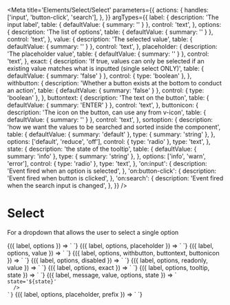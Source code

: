 
<Meta
  title='Elements/Select/Select'
  parameters={{
    actions: {
      handles: ['input', 'button-click', 'search'],
    },
  }}
  argTypes={{
    label: {
      description: 'The input label',
      table: { defaultValue: { summary: '' } },
      control: 'text',
    },
    options: {
      description: 'The list of options',
      table: { defaultValue: { summary: '' } },
      control: 'text',
    },
    value: {
      description: 'The selected value',
      table: { defaultValue: { summary: '' } },
      control: 'text',
    },
    placeholder: {
      description: 'The placeholder value',
      table: { defaultValue: { summary: '' } },
      control: 'text',
    },
    exact: {
      description:
        'If true, values can only be selected if an existing value matches what is inputted (single select ONLY)',
      table: { defaultValue: { summary: 'false' } },
      control: { type: 'boolean' },
    },
    withbutton: {
      description: 'Whether a button exists at the bottom to conduct an action',
      table: { defaultValue: { summary: 'false' } },
      control: { type: 'boolean' },
    },
    buttontext: {
      description: 'The text on the button',
      table: { defaultValue: { summary: 'ENTER' } },
      control: 'text',
    },
    buttonicon: {
      description: 'The icon on the button, can use any from v-icon',
      table: { defaultValue: { summary: '' } },
      control: 'text',
    },
    sortoption: {
      description:
        'how we want the values to be searched and sorted inside the component',
      table: {
        defaultValue: { summary: 'default' },
        type: { summary: 'string' },
      },
      options: ['default', 'reduce', 'off'],
      control: { type: 'radio' },
      type: 'text',
    },
    state: {
      description: 'the state of the tooltip',
      table: {
        defaultValue: { summary: 'info' },
        type: { summary: 'string' },
      },
      options: ['info', 'warn', 'error'],
      control: { type: 'radio' },
      type: 'text',
    },
    'on:input': {
      description: 'Event fired when an option is selected',
    },
    'on:button-click': {
      description: 'Event fired when button is clicked',
    },
    'on:search': {
      description: 'Event fired when the search input is changed',
    },
  }}
/>

# Select

For a dropdown that allows the user to select a single option

<Canvas>
  <Story
    name='Default Select'
    args={{
      label: 'Default Select',
      options: 'option 1, option 2, option 3',
    }}
  >
    {({ label, options }) => `
      <v-select
        label='${label}'
        options='${options}'
      />
    `}
  </Story>
</Canvas>

<Canvas>
  <Story
    name='Select with Placeholder'
    args={{
      label: 'Select with Placeholder',
      options: 'Bob, Sally, Jimothy, Raechel, Apple, Andy, Robert',
      placeholder: 'Some placeholder...',
    }}
  >
    {({ label, options, placeholder }) => `
      <v-select
        label='${label}'
        options='${options}'
        placeholder='${placeholder}'
      />
    `}
  </Story>
</Canvas>

<Canvas>
  <Story
    name='With Value'
    args={{
      label: 'Your options',
      options: 'Option 1, Option 2, Option 3',
      value: 'Option 3',
    }}
  >
    {({ label, options, value }) => `
      <v-select
        label='${label}'
        options='${options}'
        value='${value}'
      />
    `}
  </Story>
</Canvas>

<Canvas>
  <Story
    name='With Button'
    args={{
      label: 'With Button',
      options: 'Photo 1, Photo 2, Photo 3',
      withbutton: 'true',
      buttontext: 'TAKE PHOTO',
      buttonicon: 'camera',
    }}
  >
    {({ label, options, withbutton, buttontext, buttonicon }) => `
      <v-select
        label='${label}'
        options='${options}'
        withbutton='${withbutton}'
        buttontext='${buttontext}'
        buttonicon='${buttonicon}'
      />
    `}
  </Story>
</Canvas>

<Canvas>
  <Story
    name='Disabled'
    args={{
      label: 'Disabled',
      options: 'Option 1, Option 2, Option 3',
      disabled: 'true',
    }}
  >
    {({ label, options, disabled }) => `
      <v-select
        label='${label}'
        options='${options}'
        disabled='${disabled}'
      />
    `}
  </Story>
</Canvas>

<Canvas>
  <Story
    name='Readonly'
    args={{
      label: 'Readonly',
      options: 'Option 1, Option 2, Option 3',
      readonly: 'readonly',
      value: 'Option 1',
    }}
  >
    {({ label, options, readonly, value }) => `
      <v-select
        label='${label}'
        options='${options}'
        readonly='${readonly}'
        value='${value}'
      />
    `}
  </Story>
</Canvas>

<Canvas>
  <Story
    name='Exact'
    args={{
      label: 'Exact Option',
      options: 'Option 1, Option 2, Option 3',
      exact: 'true',
    }}
  >
    {({ label, options, exact }) => `
      <v-select
        label='${label}'
        options='${options}'
        exact='${exact}'
      />
    `}
  </Story>
</Canvas>

<Canvas>
  <Story
    name='Tooltip'
    args={{
      label: 'With Tooltip',
      options: 'Option 1, Option 2, Option 3',
      tooltip: 'Warning: these options may not be your only options.',
      state: 'warn',
    }}
  >
    {({ label, options, tooltip, state }) => `
      <v-select
        label='${label}'
        options='${options}'
        tooltip='${tooltip}'
        state='${state}'
      />
    `}
  </Story>
</Canvas>


<Canvas>
  <Story
    name='Error'
    args={{
      label: `Board`,
      value: '',
      state: 'error',
      message: 'Something went wrong.',
      options: 'Option 1, Option 2, Option 3',
    }}
  >
    {({ label, message, value, options, state }) => `
      <v-select
        label='${label}'
        options='${options}'
        message='${message}'
        
        state='${state}'
      />
    `}
  </Story>
</Canvas>

<Canvas>
  <Story
    name='With prefix'
    args={{
      label: 'Your options',
      options: gpioOptions,
      placeholder: 'Select...',
      prefix: 'true',
    }}
  >
    {({ label, options, placeholder, prefix }) => `
      <v-select
        label='${label}'
        options='${options}'
        placeholder='${placeholder}'
        prefix='${prefix}'
      />
    `}
  </Story>
</Canvas>

